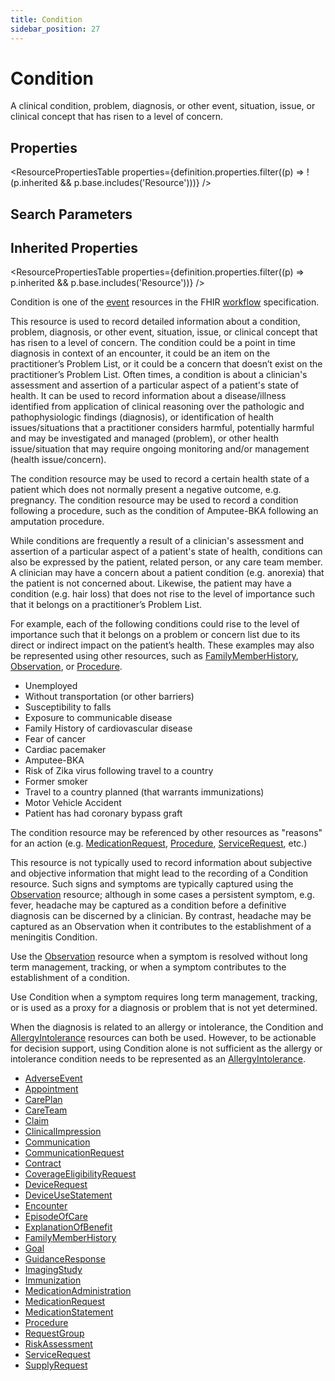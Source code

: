 ```yaml
---
title: Condition
sidebar_position: 27
---
```



# Condition

A clinical condition, problem, diagnosis, or other event, situation, issue, or clinical concept that has risen to a level of concern.

<Tabs queryString="section">
  <TabItem value="schema" label="Schema" default>

## Properties

<ResourcePropertiesTable
  properties={definition.properties.filter((p) => !(p.inherited && p.base.includes('Resource')))}
/>

## Search Parameters

<SearchParamsTable searchParams={definition.searchParameters} />

## Inherited Properties

<ResourcePropertiesTable properties={definition.properties.filter((p) => p.inherited && p.base.includes('Resource'))} />

  </TabItem>
  <TabItem value="usage" label="Usage">
<div> <a name="scope"></a> <p>Condition is one of the <a href="https://www.hl7.org/fhir/workflow.html#event">event</a> resources in the FHIR <a href="https://www.hl7.org/fhir/workflow.html">workflow</a> specification.</p> <p> This resource is used to record detailed information about a condition, problem, diagnosis, or other event, situation, issue, or clinical concept that has risen to a level of concern.  The condition could be a point in time diagnosis in context of an encounter, it could be an item on the practitioner’s Problem <Link to="/docs/api/fhir/resources/list">List</Link>, or it could be a concern that doesn’t exist on the practitioner’s Problem <Link to="/docs/api/fhir/resources/list">List</Link>.  Often times, a condition is about a clinician's assessment and assertion of a particular aspect of a patient's state of health. It can be used to record information about a disease/illness identified from application of clinical reasoning over the pathologic and pathophysiologic findings (diagnosis), or identification of health issues/situations that a practitioner considers harmful, potentially harmful and may be investigated and managed (problem), or other health issue/situation that may require ongoing monitoring and/or management (health issue/concern). </p> <p> The condition resource may be used to record a certain health state of a patient which does not normally present a negative outcome, e.g. pregnancy.  The condition resource may be used to record a condition following a procedure, such as the condition of Amputee-BKA following an amputation procedure. </p> <p> While conditions are frequently a result of a clinician's assessment and assertion of a particular aspect of a patient's state of health, conditions can also be expressed by the patient, related person, or any care team member. A clinician may have a concern about a patient condition (e.g. anorexia) that the patient is not concerned about.  Likewise, the patient may have a condition (e.g. hair loss) that does not rise to the level of importance such that it belongs on a practitioner’s Problem <Link to="/docs/api/fhir/resources/list">List</Link>. </p> <p> For example, each of the following conditions could rise to the level of importance such that it belongs on a problem or concern list due to its direct or indirect impact on the patient’s health.  These examples may also be represented using other resources, such as <a href="/docs/api/fhir/resources/familymemberhistory">FamilyMemberHistory</a>, <a href="/docs/api/fhir/resources/observation">Observation</a>, or <a href="/docs/api/fhir/resources/procedure">Procedure</a>. </p> <ul> <li>Unemployed</li> <li>Without transportation (or other barriers)</li> <li>Susceptibility to falls</li> <li>Exposure to communicable disease</li> <li>Family History of cardiovascular disease</li> <li>Fear of cancer</li> <li>Cardiac pacemaker</li> <li>Amputee-BKA</li> <li>Risk of Zika virus following travel to a country </li> <li>Former smoker</li> <li>Travel to a country planned (that warrants immunizations)</li> <li>Motor Vehicle Accident</li> <li>Patient has had coronary bypass graft</li> </ul> </div>
  </TabItem>
  <TabItem value="relationships" label="Relationships">
<div> <a name="bnr"></a> <p>     The condition resource may be referenced by other resources as "reasons" for an action (e.g. <a href="/docs/api/fhir/resources/medicationrequest">MedicationRequest</a>, <a href="/docs/api/fhir/resources/procedure">Procedure</a>, <a href="/docs/api/fhir/resources/servicerequest">ServiceRequest</a>, etc.) </p> <p> This resource is not typically used to record information about subjective and objective information that might lead to the recording of a <Link to="/docs/api/fhir/resources/condition">Condition</Link> resource. Such signs and symptoms are typically captured using the <a href="/docs/api/fhir/resources/observation">Observation</a> resource; although in some cases a persistent symptom, e.g. fever, headache may be captured as a condition before a definitive diagnosis can be discerned by a clinician.   By contrast, headache may be captured as an <Link to="/docs/api/fhir/resources/observation">Observation</Link> when it contributes to the establishment of a meningitis <Link to="/docs/api/fhir/resources/condition">Condition</Link>. </p> <p> Use the <a href="/docs/api/fhir/resources/observation">Observation</a> resource when a symptom is resolved without long term management, tracking, or when a symptom contributes to the establishment of a condition. </p> <p> Use <Link to="/docs/api/fhir/resources/condition">Condition</Link> when a symptom requires long term management, tracking, or is used as a proxy for a diagnosis or problem that is not yet determined. </p> <p> When the diagnosis is related to an allergy or intolerance, the <Link to="/docs/api/fhir/resources/condition">Condition</Link> and <a href="/docs/api/fhir/resources/allergyintolerance">AllergyIntolerance</a> resources can both be used.  However, to be actionable for decision support, using <Link to="/docs/api/fhir/resources/condition">Condition</Link> alone is not sufficient as the allergy or intolerance condition needs to be represented as an <a href="/docs/api/fhir/resources/allergyintolerance">AllergyIntolerance</a>. </p> </div>
  </TabItem>

  <TabItem value="referencedBy" label="Referenced By">
<ul><li><a href="/docs/api/fhir/resources/adverseevent">AdverseEvent</a></li>
<li><a href="/docs/api/fhir/resources/appointment">Appointment</a></li>
<li><a href="/docs/api/fhir/resources/careplan">CarePlan</a></li>
<li><a href="/docs/api/fhir/resources/careteam">CareTeam</a></li>
<li><a href="/docs/api/fhir/resources/claim">Claim</a></li>
<li><a href="/docs/api/fhir/resources/clinicalimpression">ClinicalImpression</a></li>
<li><a href="/docs/api/fhir/resources/communication">Communication</a></li>
<li><a href="/docs/api/fhir/resources/communicationrequest">CommunicationRequest</a></li>
<li><a href="/docs/api/fhir/resources/contract">Contract</a></li>
<li><a href="/docs/api/fhir/resources/coverageeligibilityrequest">CoverageEligibilityRequest</a></li>
<li><a href="/docs/api/fhir/resources/devicerequest">DeviceRequest</a></li>
<li><a href="/docs/api/fhir/resources/deviceusestatement">DeviceUseStatement</a></li>
<li><a href="/docs/api/fhir/resources/encounter">Encounter</a></li>
<li><a href="/docs/api/fhir/resources/episodeofcare">EpisodeOfCare</a></li>
<li><a href="/docs/api/fhir/resources/explanationofbenefit">ExplanationOfBenefit</a></li>
<li><a href="/docs/api/fhir/resources/familymemberhistory">FamilyMemberHistory</a></li>
<li><a href="/docs/api/fhir/resources/goal">Goal</a></li>
<li><a href="/docs/api/fhir/resources/guidanceresponse">GuidanceResponse</a></li>
<li><a href="/docs/api/fhir/resources/imagingstudy">ImagingStudy</a></li>
<li><a href="/docs/api/fhir/resources/immunization">Immunization</a></li>
<li><a href="/docs/api/fhir/resources/medicationadministration">MedicationAdministration</a></li>
<li><a href="/docs/api/fhir/resources/medicationrequest">MedicationRequest</a></li>
<li><a href="/docs/api/fhir/resources/medicationstatement">MedicationStatement</a></li>
<li><a href="/docs/api/fhir/resources/procedure">Procedure</a></li>
<li><a href="/docs/api/fhir/resources/requestgroup">RequestGroup</a></li>
<li><a href="/docs/api/fhir/resources/riskassessment">RiskAssessment</a></li>
<li><a href="/docs/api/fhir/resources/servicerequest">ServiceRequest</a></li>
<li><a href="/docs/api/fhir/resources/supplyrequest">SupplyRequest</a></li></ul>
  </TabItem>
</Tabs>
